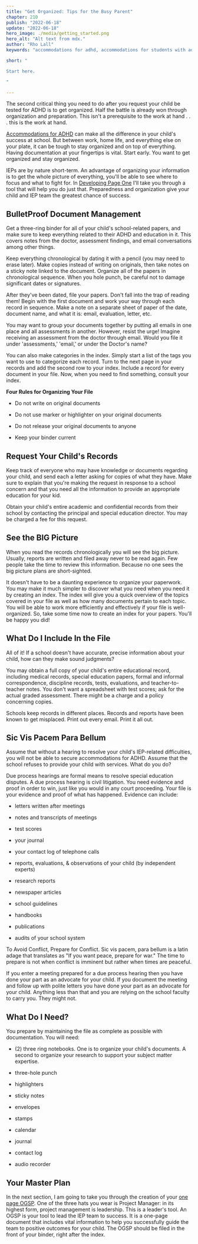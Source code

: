 ```yaml
---
title: "Get Organized: Tips for the Busy Parent"
chapter: 210
publish: "2022-06-18"
update: "2022-06-18"
hero_image: ./media/getting_started.png
hero_alt: "Alt text from mdx."
author: "Rho Lall"
keywords: "accommodations for adhd, accommodations for students with adhd, accommodations for adhd elementary students"

short: "

Start here.

"

---
```

The second critical thing you need to do after you request your child be tested for ADHD is to get organized. Half the battle is already won through organization and preparation. This isn't a prerequisite to the work at hand . . . this is the work at hand. 



[Accommodations for ADHD]() can make all the difference in your child's success at school. But between work, home life, and everything else on your plate, it can be tough to stay organized and on top of everything. Having documentation at your fingertips is vital. Start early. You want to get organized and stay organized. 



IEPs are by nature short-term. An advantage of organizing your information is to get the whole picture of everything, you'll be able to see where to focus and what to fight for. In [Developing Page One]() I'll take you through a tool that will help you do just that. Preparedness and organization give your child and IEP team the greatest chance of success.



## BulletProof Document Management 



Get a three-ring binder for all of your child's school-related papers, and make sure to keep everything related to their ADHD and education in it. This covers notes from the doctor, assessment findings, and email conversations among other things.



Keep everything chronological by dating it with a pencil (you may need to erase later). Make copies instead of writing on originals, then take notes on a sticky note linked to the document. Organize all of the papers in chronological sequence. When you hole punch, be careful not to damage significant dates or signatures.



After they've been dated, file your papers. Don't fall into the trap of reading them! Begin with the first document and work your way through each record in sequence. Make a note on a separate sheet of paper of the date, document name, and what it is: email, evaluation, letter, etc.



You may want to group your documents together by putting all emails in one place and all assessments in another. However, resist the urge! Imagine receiving an assessment from the doctor through email. Would you file it under 'assessments,' 'email,' or under the Doctor's name?



You can also make categories in the index. Simply start a list of the tags you want to use to categorize each record. Turn to the next page in your records and add the second row to your index. Include a record for every document in your file. Now, when you need to find something, consult your index. 



**Four Rules for Organizing Your File**

- Do not write on original documents

- Do not use marker or highlighter on your original documents

- Do not release your original documents to anyone

- Keep your binder current



## Request Your Child's Records



Keep track of everyone who may have knowledge or documents regarding your child, and send each a letter asking for copies of what they have. Make sure to explain that you're making the request in response to a school concern and that you need all the information to provide an appropriate education for your kid.



Obtain your child's entire academic and confidential records from their school by contacting the principal and special education director. You may be charged a fee for this request.



## See the BIG Picture



When you read the records chronologically you will see the big picture. Usually, reports are written and filed away never to be read again. Few people take the time to review this information. Because no one sees the big picture plans are short-sighted.



It doesn't have to be a daunting experience to organize your paperwork. You may make it much simpler to discover what you need when you need it by creating an index. The index will give you a quick overview of the topics covered in your file as well as how many documents pertain to each topic. You will be able to work more efficiently and effectively if your file is well-organized. So, take some time now to create an index for your papers. You'll be happy you did!



## What Do I Include In the File



All of it! If a school doesn't have accurate, precise information about your child, how can they make sound judgments? 



You may obtain a full copy of your child's entire educational record, including medical records, special education papers, formal and informal correspondence, discipline records, tests, evaluations, and teacher-to-teacher notes. You don't want a spreadsheet with test scores; ask for the actual graded assessment. There might be a charge and a policy concerning copies.



Schools keep records in different places. Records and reports have been known to get misplaced. Print out every email. Print it all out.



## Sic Vis Pacem Para Bellum



Assume that without a hearing to resolve your child's IEP-related difficulties, you will not be able to secure accommodations for ADHD. Assume that the school refuses to provide your child with services. What do you do? 



Due process hearings are formal means to resolve special education disputes. A due process hearing is civil litigation. You need evidence and proof in order to win, just like you would in any court proceeding. Your file is your evidence and proof of what has happened. Evidence can include:



- letters written after meetings

- notes and transcripts of meetings

- test scores

- your journal

- your contact log of telephone calls

- reports, evaluations, & observations of your child (by independent experts)

- research reports

- newspaper articles

- school guidelines

- handbooks

- publications

- audits of your school system



To Avoid Conflict, Prepare for Conflict. Sic vis pacem, para bellum is a latin adage that translates as "If you want peace, prepare for war." The time to prepare is not when conflict is imminent but rather when times are peaceful. 



If you enter a meeting prepared for a due process hearing then you have done your part as an advocate for your child. If you document the meeting and follow up with polite letters you have done your part as an advocate for your child. Anything less than that and you are relying on the school faculty to carry you. They might not. 



## What Do I Need?



You prepare by maintaining the file as complete as possible with documentation. You will need:



- (2) three ring notebooks. One is to organize your child's documents. A second to organize your research to support your subject matter expertise.

- three-hole punch

- highlighters

- sticky notes

- envelopes

- stamps

- calendar

- journal

- contact log

- audio recorder



## Your Master Plan



In the next section, I am going to take you through the creation of your [one page OGSP](). One of the three hats you wear is Project Manager: in its highest form, project management is leadership. This is a leader's tool. An OGSP is your tool to lead the IEP team to success. It is a one-page document that includes vital information to help you successfully guide the team to positive outcomes for your child. The OGSP should be filed in the front of your binder, right after the index. 
